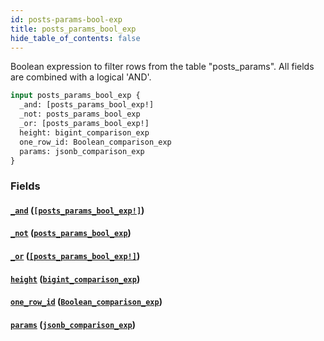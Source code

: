 ```yaml
---
id: posts-params-bool-exp
title: posts_params_bool_exp
hide_table_of_contents: false
---
```


Boolean expression to filter rows from the table "posts_params". All fields are combined with a logical 'AND'.

```graphql
input posts_params_bool_exp {
  _and: [posts_params_bool_exp!]
  _not: posts_params_bool_exp
  _or: [posts_params_bool_exp!]
  height: bigint_comparison_exp
  one_row_id: Boolean_comparison_exp
  params: jsonb_comparison_exp
}
```

### Fields

#### [`_and`](#) ([`[posts_params_bool_exp!]`](../inputs/posts-params-bool-exp))

#### [`_not`](#) ([`posts_params_bool_exp`](../inputs/posts-params-bool-exp))

#### [`_or`](#) ([`[posts_params_bool_exp!]`](../inputs/posts-params-bool-exp))

#### [`height`](#) ([`bigint_comparison_exp`](../inputs/bigint-comparison-exp))

#### [`one_row_id`](#) ([`Boolean_comparison_exp`](../inputs/boolean-comparison-exp))

#### [`params`](#) ([`jsonb_comparison_exp`](../inputs/jsonb-comparison-exp))
